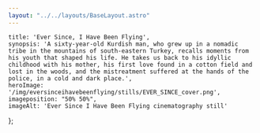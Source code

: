 ```yaml
---
layout: "../../layouts/BaseLayout.astro"
---
```

    title: 'Ever Since, I Have Been Flying',
    synopsis: 'A sixty-year-old Kurdish man, who grew up in a nomadic tribe in the mountains of south-eastern Turkey, recalls moments from his youth that shaped his life. He takes us back to his idyllic childhood with his mother, his first love found in a cotton field and lost in the woods, and the mistreatment suffered at the hands of the police, in a cold and dark place.',
    heroImage: '/img/eversinceihavebeenflying/stills/EVER_SINCE_cover.png',
    imageposition: "50% 50%",
    imageAlt: 'Ever Since I Have Been Flying cinematography still'
};

<ProjectHero title={meta.title} synopsis={meta.synopsis} heroImage={meta.heroImage} alt={meta.imageAlt} imageposition={meta.imageposition} />

<ContentPicture image="/img/eversinceihavebeenflying/stills/EVER_SINCE_I_HAVE_BEEN_FLYING_1.234.7.png" alt={meta.imageAlt} />

<section class="hero" >
    <div id="credits" class="hero-content grid grid-cols-2 gap-2 text-base-200">            
        <CreditsItem crewfunction="Director" crewname="Aylin Gökmen" />
        <CreditsItem crewfunction="Featuring" crewname="Vakıf Çağın" />
        <CreditsItem crewfunction="Production" crewname="À Vol d’Oiseau" />
        <CreditsItem crewfunction="Producer" crewname="Aylin Gökmen" />
        <CreditsItem crewfunction="" crewname="Séverine Tibi" />
        <CreditsItem crewfunction="Writer" crewname="Aylin Gökmen" />       
        <CreditsItem crewfunction="Cinematographer" crewname="Victor Maes" />
        <CreditsItem crewfunction="Camera Assistant" crewname="Tomris C. Canbulat" />
        <CreditsItem crewfunction="" crewname="Line de Kanel" />        
        <CreditsItem crewfunction="Assistant Director" crewname="Ozan Takış " />
        <CreditsItem crewfunction="Editing" crewname="Aylin Gökmen" />
        <CreditsItem crewfunction="Color Grading" crewname="Tapia González" /> 
        <CreditsItem crewfunction="Sound & SFX" crewname="Utku Gürler" />
        <CreditsItem crewfunction="Sound Design & Mix" crewname="Philippe Ciompi" />
        <CreditsItem crewfunction="Sound Mix Studio" crewname="Sound Disposition" />
        <CreditsItem crewfunction="Additional Sound" crewname="Saeid Jahromi " />
        <CreditsItem crewfunction="Artistic Consultant" crewname="Claude Barras" />
        <CreditsItem crewfunction="Production Consultant" crewname="Clémence Pun " />    
        <CreditsItem crewfunction="Editing Consultant" crewname="Eka Tsotsoria" />
        <CreditsItem crewfunction="Special Consultant" crewname="Hüseyin Yavuz" />           
        <CreditsItem crewfunction="Music" crewname="Yom" />
        <CreditsItem crewfunction="Film Development & Scan" crewname="Cinegrell" />
        <CreditsItem crewfunction="Film Stock" crewname="Kodak" />
        <CreditsItem crewfunction="Distribution" crewname="Square Eyes" />
    </div>  
</section>
<section class="hero" >
    <div id="Festivals" class="hero-content grid grid-cols-2 gap-2 text-base-200">     
        <FestivalsItem festivalname="Locarno International Film Festival (CH)" heading="Festivals" />
        <FestivalsItem festivalname="Toronto International Film Festival (CA)" heading="" />
    </div>  
</section>

<ContentPicture image="/img/eversinceihavebeenflying/stills/EVER_SINCE_I_HAVE_BEEN_FLYING_1.234.3.png" alt={meta.imageAlt} />
<ContentPicture image="/img/eversinceihavebeenflying/stills/EVER_SINCE_I_HAVE_BEEN_FLYING_1.234.24.png" alt={meta.imageAlt} />
<ContentPicture image="/img/eversinceihavebeenflying/stills/EVER_SINCE_1.49.1.png" alt={meta.imageAlt} />
<ContentPicture image="/img/eversinceihavebeenflying/stills/EVER_SINCE_I_HAVE_BEEN_FLYING_1.1.4.png" alt={meta.imageAlt} />
<ContentPicture image="/img/eversinceihavebeenflying/stills/EVER_SINCE_I_HAVE_BEEN_FLYING_1.1.14.png" alt={meta.imageAlt} />

<ContentPicture image="/img/eversinceihavebeenflying/stills/EVER_SINCE_I_HAVE_BEEN_FLYING_1.234.17.png" alt={meta.imageAlt} />
<ContentPicture image="/img/eversinceihavebeenflying/stills/EVER_SINCE_I_HAVE_BEEN_FLYING_1.234.21.png" alt={meta.imageAlt} />

<ContentPicture image="/img/eversinceihavebeenflying/stills/EVER_SINCE_I_HAVE_BEEN_FLYING_1.1.12.png" alt={meta.imageAlt} />

<ContentPicture image="/img/eversinceihavebeenflying/stills/EVER_SINCE_I_HAVE_BEEN_FLYING_1.1.1.png" alt={meta.imageAlt} />
<ContentPicture image="/img/eversinceihavebeenflying/stills/EVER_SINCE_I_HAVE_BEEN_FLYING_1.1.16.png" alt={meta.imageAlt} />
<ContentPicture image="/img/eversinceihavebeenflying/stills/EVER_SINCE_I_HAVE_BEEN_FLYING_1.1.18.png" alt={meta.imageAlt} />

<ContentPicture image="/img/eversinceihavebeenflying/stills/EVER_SINCE_I_HAVE_BEEN_FLYING_1.234.15.png" alt={meta.imageAlt} />
<ContentPicture image="/img/eversinceihavebeenflying/stills/EVER_SINCE_I_HAVE_BEEN_FLYING_1.234.13.png" alt={meta.imageAlt} />
<ContentPicture image="/img/eversinceihavebeenflying/stills/EVER_SINCE_I_HAVE_BEEN_FLYING_1.234.9.png" alt={meta.imageAlt} />

<ContentPicture image="/img/eversinceihavebeenflying/stills/EVER_SINCE_1.12.1.png" alt={meta.imageAlt} />
<ContentPicture image="/img/eversinceihavebeenflying/stills/EVER_SINCE_I_HAVE_BEEN_FLYING_1.234.28.png" alt={meta.imageAlt} />

<ContentPicture image="/img/eversinceihavebeenflying/stills/357557964_4239708652920819_2115549884538618730_n.jpg" alt={meta.imageAlt} />